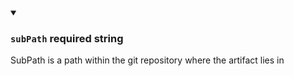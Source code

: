 
<details className="config-field" data-expandable="false" open>
<summary>

### `subPath` <span class="config-field-required" data-required="false">required</span> <span class="config-field-type">string</span> <span class="config-field-default"></span> <span class="config-field-enum"></span>

SubPath is a path within the git repository where the artifact lies in

</summary>



</details>
